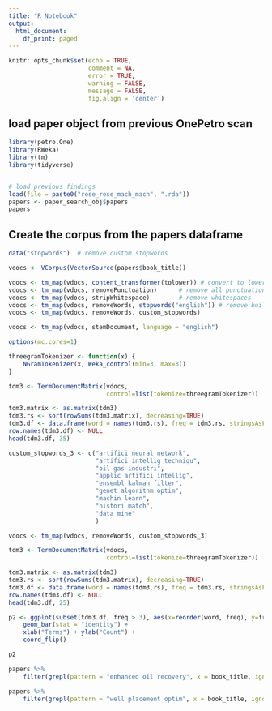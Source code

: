 ```yaml
---
title: "R Notebook"
output:
  html_document:
    df_print: paged
---
```



```r
knitr::opts_chunk$set(echo = TRUE, 
                      comment = NA, 
                      error = TRUE, 
                      warning = FALSE, 
                      message = FALSE, 
                      fig.align = 'center')
```


## load paper object from previous OnePetro scan

```r
library(petro.One)
library(RWeka)
library(tm)
library(tidyverse)


# load previous findings
load(file = paste0("rese_rese_mach_mach", ".rda"))
papers <- paper_search_obj$papers
papers
```

## Create the corpus from the papers dataframe

```r
data("stopwords")  # remove custom stopwords

vdocs <- VCorpus(VectorSource(papers$book_title))

vdocs <- tm_map(vdocs, content_transformer(tolower)) # convert to lowercase
vdocs <- tm_map(vdocs, removePunctuation)      # remove all punctuation
vdocs <- tm_map(vdocs, stripWhitespace)        # remove whitespaces
vdocs <- tm_map(vdocs, removeWords, stopwords("english")) # remove built-in stopwords
vdocs <- tm_map(vdocs, removeWords, custom_stopwords)

vdocs <- tm_map(vdocs, stemDocument, language = "english")  

```



```r
options(mc.cores=1)

threegramTokenizer <- function(x) {
    NGramTokenizer(x, Weka_control(min=3, max=3))
}

tdm3 <- TermDocumentMatrix(vdocs,
                           control=list(tokenize=threegramTokenizer))

tdm3.matrix <- as.matrix(tdm3)
tdm3.rs <- sort(rowSums(tdm3.matrix), decreasing=TRUE)
tdm3.df <- data.frame(word = names(tdm3.rs), freq = tdm3.rs, stringsAsFactors = FALSE)
row.names(tdm3.df) <- NULL
head(tdm3.df, 35)

```


```r
custom_stopwords_3 <- c("artifici neural network",
                        "artifici intellig techniqu",
                        "oil gas industri",
                        "applic artifici intellig",
                        "ensembl kalman filter",
                        "genet algorithm optim",
                        "machin learn",
                        "histori match",
                        "data mine"
                        )
```

```r
vdocs <- tm_map(vdocs, removeWords, custom_stopwords_3)

tdm3 <- TermDocumentMatrix(vdocs,
                           control=list(tokenize=threegramTokenizer))

tdm3.matrix <- as.matrix(tdm3)
tdm3.rs <- sort(rowSums(tdm3.matrix), decreasing=TRUE)
tdm3.df <- data.frame(word = names(tdm3.rs), freq = tdm3.rs, stringsAsFactors = FALSE)
row.names(tdm3.df) <- NULL
head(tdm3.df, 25)
```



```r
p2 <- ggplot(subset(tdm3.df, freq > 3), aes(x=reorder(word, freq), y=freq)) + 
    geom_bar(stat = "identity") + 
    xlab("Terms") + ylab("Count") + 
    coord_flip()

p2
```


```r
papers %>% 
    filter(grepl(pattern = "enhanced oil recovery", x = book_title, ignore.case = TRUE))
```

```r
papers %>% 
    filter(grepl(pattern = "well placement optim", x = book_title, ignore.case = TRUE))
```
